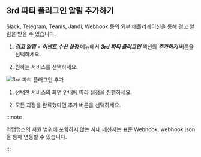 ## 3rd 파티 플러그인 알림 추가하기

Slack, Telegram, Teams, Jandi, Webhook 등의 외부 애플리케이션을 통해 경고 알림을 받을 수 있습니다.

1. ***경고 알림*** > ***이벤트 수신 설정*** 메뉴에서 ***3rd 파티 플러그인*** 섹션의 ***추가하기*** 버튼을 선택하세요.

1. 원하는 서비스를 선택하세요.

  ![3rd 파티 플러그인 추가](/img/set-event-3rd-party-plugin.png)

1. 선택한 서비스의 화면 안내에 따라 설정을 진행하세요.

1. 모든 과정을 완료했다면 추가 버튼을 선택하세요.

:::note

와탭랩스의 지원 범위에 포함하지 않는 사내 메신저는 표준 Webhook, webhook json을 통해 연동할 수 있습니다.

:::
